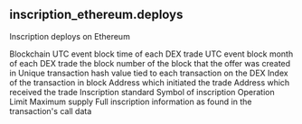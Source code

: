## inscription_ethereum.deploys 
Inscription deploys on Ethereum


<ParamField path="blockchain">
Blockchain
</ParamField>
<ParamField path="block_time">
UTC event block time of each DEX trade
</ParamField>
<ParamField path="block_month">
UTC event block month of each DEX trade
</ParamField>
<ParamField path="block_number">
the block number of the block that the offer was created in
</ParamField>
<ParamField path="tx_hash">
Unique transaction hash value tied to each transaction on the DEX
</ParamField>
<ParamField path="tx_index">
Index of the transaction in block
</ParamField>
<ParamField path="tx_from">
Address which initiated the trade
</ParamField>
<ParamField path="tx_to">
Address which received the trade
</ParamField>
<ParamField path="inscription_standard">
Inscription standard
</ParamField>
<ParamField path="inscription_symbol">
Symbol of inscription
</ParamField>
<ParamField path="operation">
Operation
</ParamField>
<ParamField path="mint_limit">
Limit
</ParamField>
<ParamField path="max_supply">
Maximum supply
</ParamField>
<ParamField path="full_inscription">
Full inscription information as found in the transaction&#x27;s call data
</ParamField>
